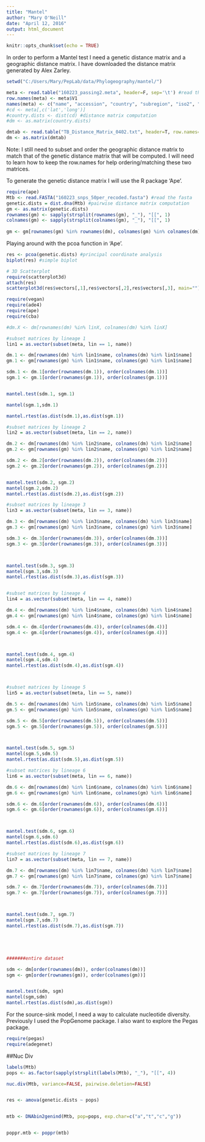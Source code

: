 ```yaml
---
title: "Mantel"
author: "Mary O'Neill"
date: "April 12, 2016"
output: html_document
---
```


```r
knitr::opts_chunk$set(echo = TRUE)
```

In order to perform a Mantel test I need a genetic distance matrix and a geographic distance matrix. I have downloaded the distance matrix generated by Alex Zarley.

```r

setwd("C:/Users/Mary/PepLab/data/Phylogeography/mantel/")

meta <- read.table("160223_passing2.meta", header=F, sep='\t') #read the file
row.names(meta) <- meta$V1
names(meta) <- c("name", "accession", "country", "subregion", "iso2", "whoreg", "lin", "lat", "long", "permissing") #give headers
#cd <- meta[,c('lat','long')]
#country.dists <- dist(cd) #distance matrix computation
#dm <- as.matrix(country.dists)

dmtab <- read.table("TB_Distance_Matrix_0402.txt", header=T, row.names=1, sep='\t')
dm <- as.matrix(dmtab)
```

Note: I still need to subset and order the geographic distance matrix to match that of the genetic distance matrix that will be computed. I will need to learn how to keep the row.names for help ordering/matching these two matrices. 


To generate the genetic distance matrix I will use the R package 'Ape'.

```r
require(ape)
Mtb <- read.FASTA("160223_snps_50per_recoded.fasta") #read the fasta
genetic.dists = dist.dna(Mtb) #pairwise distance matrix computation
gm <- as.matrix(genetic.dists)
rownames(gm) <- sapply(strsplit(rownames(gm), "_"), "[[", 1)
colnames(gm) <- sapply(strsplit(colnames(gm), "_"), "[[", 1)
  
gm <- gm[rownames(gm) %in% rownames(dm), colnames(gm) %in% colnames(dm)]

```


Playing around with the pcoa function in 'Ape'.

```r
res <- pcoa(genetic.dists) #principal coordinate analysis
biplot(res) #simple biplot

# 3D Scatterplot
require(scatterplot3d)
attach(res)
scatterplot3d(res$vectors[,1],res$vectors[,2],res$vectors[,3], main="") #3D plot!

```




```r
require(vegan)
require(ade4)
require(ape)
require(cba)

#dm.X <- dm[rownames(dm) %in% linX, colnames(dm) %in% linX]

#subset matrices by lineage 1
lin1 = as.vector(subset(meta, lin == 1, name))

dm.1 <- dm[rownames(dm) %in% lin1$name, colnames(dm) %in% lin1$name]
gm.1 <- gm[rownames(gm) %in% lin1$name, colnames(gm) %in% lin1$name]

sdm.1 <- dm.1[order(rownames(dm.1)), order(colnames(dm.1))]
sgm.1 <- gm.1[order(rownames(gm.1)), order(colnames(gm.1))]


mantel.test(sdm.1, sgm.1)

mantel(sgm.1,sdm.1)

mantel.rtest(as.dist(sdm.1),as.dist(sgm.1))

#subset matrices by lineage 2
lin2 = as.vector(subset(meta, lin == 2, name))

dm.2 <- dm[rownames(dm) %in% lin2$name, colnames(dm) %in% lin2$name]
gm.2 <- gm[rownames(gm) %in% lin2$name, colnames(gm) %in% lin2$name]

sdm.2 <- dm.2[order(rownames(dm.2)), order(colnames(dm.2))]
sgm.2 <- gm.2[order(rownames(gm.2)), order(colnames(gm.2))]


mantel.test(sdm.2, sgm.2)
mantel(sgm.2,sdm.2)
mantel.rtest(as.dist(sdm.2),as.dist(sgm.2))

#subset matrices by lineage 3
lin3 = as.vector(subset(meta, lin == 3, name))

dm.3 <- dm[rownames(dm) %in% lin3$name, colnames(dm) %in% lin3$name]
gm.3 <- gm[rownames(gm) %in% lin3$name, colnames(gm) %in% lin3$name]

sdm.3 <- dm.3[order(rownames(dm.3)), order(colnames(dm.3))]
sgm.3 <- gm.3[order(rownames(gm.3)), order(colnames(gm.3))]



mantel.test(sdm.3, sgm.3)
mantel(sgm.3,sdm.3)
mantel.rtest(as.dist(sdm.3),as.dist(sgm.3))


#subset matrices by lineage 4
lin4 = as.vector(subset(meta, lin == 4, name))

dm.4 <- dm[rownames(dm) %in% lin4$name, colnames(dm) %in% lin4$name]
gm.4 <- gm[rownames(gm) %in% lin4$name, colnames(gm) %in% lin4$name]

sdm.4 <- dm.4[order(rownames(dm.4)), order(colnames(dm.4))]
sgm.4 <- gm.4[order(rownames(gm.4)), order(colnames(gm.4))]



mantel.test(sdm.4, sgm.4)
mantel(sgm.4,sdm.4)
mantel.rtest(as.dist(sdm.4),as.dist(sgm.4))



#subset matrices by lineage 5
lin5 = as.vector(subset(meta, lin == 5, name))

dm.5 <- dm[rownames(dm) %in% lin5$name, colnames(dm) %in% lin5$name]
gm.5 <- gm[rownames(gm) %in% lin5$name, colnames(gm) %in% lin5$name]

sdm.5 <- dm.5[order(rownames(dm.5)), order(colnames(dm.5))]
sgm.5 <- gm.5[order(rownames(gm.5)), order(colnames(gm.5))]



mantel.test(sdm.5, sgm.5)
mantel(sgm.5,sdm.5)
mantel.rtest(as.dist(sdm.5),as.dist(sgm.5))

#subset matrices by lineage 6
lin6 = as.vector(subset(meta, lin == 6, name))

dm.6 <- dm[rownames(dm) %in% lin6$name, colnames(dm) %in% lin6$name]
gm.6 <- gm[rownames(gm) %in% lin6$name, colnames(gm) %in% lin6$name]

sdm.6 <- dm.6[order(rownames(dm.6)), order(colnames(dm.6))]
sgm.6 <- gm.6[order(rownames(gm.6)), order(colnames(gm.6))]



mantel.test(sdm.6, sgm.6)
mantel(sgm.6,sdm.6)
mantel.rtest(as.dist(sdm.6),as.dist(sgm.6))

#subset matrices by lineage 7
lin7 = as.vector(subset(meta, lin == 7, name))

dm.7 <- dm[rownames(dm) %in% lin7$name, colnames(dm) %in% lin7$name]
gm.7 <- gm[rownames(gm) %in% lin7$name, colnames(gm) %in% lin7$name]

sdm.7 <- dm.7[order(rownames(dm.7)), order(colnames(dm.7))]
sgm.7 <- gm.7[order(rownames(gm.7)), order(colnames(gm.7))]



mantel.test(sdm.7, sgm.7)
mantel(sgm.7,sdm.7)
mantel.rtest(as.dist(sdm.7),as.dist(sgm.7))





#######entire dataset

sdm <- dm[order(rownames(dm)), order(colnames(dm))]
sgm <- gm[order(rownames(gm)), order(colnames(gm))]


mantel.test(sdm, sgm)
mantel(sgm,sdm)
mantel.rtest(as.dist(sdm),as.dist(sgm))

```



For the source-sink model, I need a way to calculate nucleotide diversity. Previously I used the PopGenome package. I also want to explore the Pegas package.

```r
require(pegas)
require(adegenet)


```


##Nuc Div

```r

labels(Mtb)
pops <- as.factor(sapply(strsplit(labels(Mtb), "_"), "[[", 4))

nuc.div(Mtb, variance=FALSE, pairwise.deletion=FALSE)


res <- amova(genetic.dists ~ pops)


mtb <- DNAbin2genind(Mtb, pop=pops, exp.char=c("a","t","c","g"))


poppr.mtb <- poppr(mtb)

```

